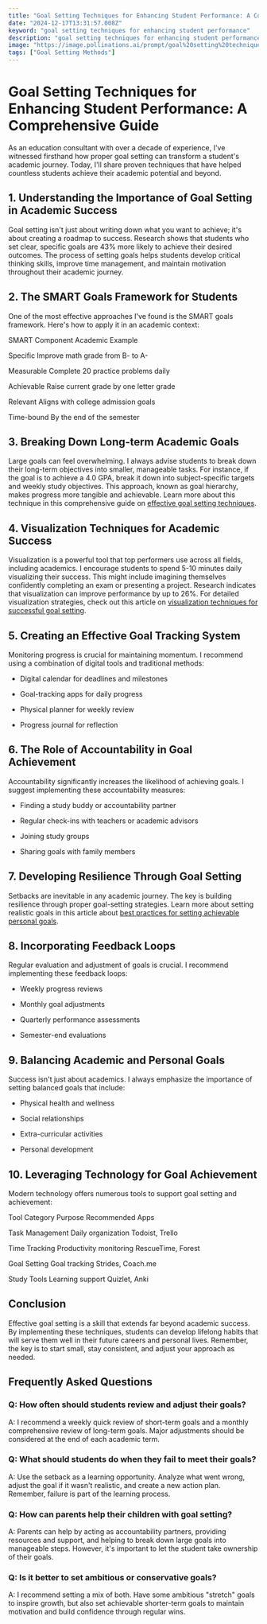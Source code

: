 ```yaml
---
title: "Goal Setting Techniques for Enhancing Student Performance: A Comprehensive Guide"
date: "2024-12-17T13:31:57.008Z"
keyword: "goal setting techniques for enhancing student performance"
description: "goal setting techniques for enhancing student performance"
image: "https://image.pollinations.ai/prompt/goal%20setting%20techniques%20for%20enhancing%20student%20performance%2C%20realistic%20photo%2C%20high%20quality%2C%204k?width=1024&height=1024&nologo=true"
tags: ["Goal Setting Methods"]
---
```



# Goal Setting Techniques for Enhancing Student Performance: A Comprehensive Guide


As an education consultant with over a decade of experience, I've witnessed firsthand how proper goal setting can transform a student's academic journey. Today, I'll share proven techniques that have helped countless students achieve their academic potential and beyond.



## 1. Understanding the Importance of Goal Setting in Academic Success


Goal setting isn't just about writing down what you want to achieve; it's about creating a roadmap to success. Research shows that students who set clear, specific goals are 43% more likely to achieve their desired outcomes. The process of setting goals helps students develop critical thinking skills, improve time management, and maintain motivation throughout their academic journey.



## 2. The SMART Goals Framework for Students


One of the most effective approaches I've found is the SMART goals framework. Here's how to apply it in an academic context:





SMART Component
Academic Example


Specific
Improve math grade from B- to A-


Measurable
Complete 20 practice problems daily


Achievable
Raise current grade by one letter grade


Relevant
Aligns with college admission goals


Time-bound
By the end of the semester





## 3. Breaking Down Long-term Academic Goals


Large goals can feel overwhelming. I always advise students to break down their long-term objectives into smaller, manageable tasks. For instance, if the goal is to achieve a 4.0 GPA, break it down into subject-specific targets and weekly study objectives. This approach, known as goal hierarchy, makes progress more tangible and achievable. Learn more about this technique in this comprehensive guide on [effective goal setting techniques](https://productivityprospect.com/blog/effective-goal-setting-techniques-for-personal-development/).



## 4. Visualization Techniques for Academic Success


Visualization is a powerful tool that top performers use across all fields, including academics. I encourage students to spend 5-10 minutes daily visualizing their success. This might include imagining themselves confidently completing an exam or presenting a project. Research indicates that visualization can improve performance by up to 26%. For detailed visualization strategies, check out this article on [visualization techniques for successful goal setting](https://productivityprospect.com/blog/visualization-techniques-for-successful-goal-setting/).



## 5. Creating an Effective Goal Tracking System


Monitoring progress is crucial for maintaining momentum. I recommend using a combination of digital tools and traditional methods:




- Digital calendar for deadlines and milestones

- Goal-tracking apps for daily progress

- Physical planner for weekly review

- Progress journal for reflection



## 6. The Role of Accountability in Goal Achievement


Accountability significantly increases the likelihood of achieving goals. I suggest implementing these accountability measures:




- Finding a study buddy or accountability partner

- Regular check-ins with teachers or academic advisors

- Joining study groups

- Sharing goals with family members



## 7. Developing Resilience Through Goal Setting


Setbacks are inevitable in any academic journey. The key is building resilience through proper goal-setting strategies. Learn more about setting realistic goals in this article about [best practices for setting achievable personal goals](https://productivityprospect.com/blog/best-practices-for-setting-achievable-personal-goals/).



## 8. Incorporating Feedback Loops


Regular evaluation and adjustment of goals is crucial. I recommend implementing these feedback loops:




- Weekly progress reviews

- Monthly goal adjustments

- Quarterly performance assessments

- Semester-end evaluations



## 9. Balancing Academic and Personal Goals


Success isn't just about academics. I always emphasize the importance of setting balanced goals that include:




- Physical health and wellness

- Social relationships

- Extra-curricular activities

- Personal development



## 10. Leveraging Technology for Goal Achievement


Modern technology offers numerous tools to support goal setting and achievement:





Tool Category
Purpose
Recommended Apps


Task Management
Daily organization
Todoist, Trello


Time Tracking
Productivity monitoring
RescueTime, Forest


Goal Setting
Goal tracking
Strides, Coach.me


Study Tools
Learning support
Quizlet, Anki





## Conclusion


Effective goal setting is a skill that extends far beyond academic success. By implementing these techniques, students can develop lifelong habits that will serve them well in their future careers and personal lives. Remember, the key is to start small, stay consistent, and adjust your approach as needed.



## Frequently Asked Questions


### Q: How often should students review and adjust their goals?

A: I recommend a weekly quick review of short-term goals and a monthly comprehensive review of long-term goals. Major adjustments should be considered at the end of each academic term.



### Q: What should students do when they fail to meet their goals?

A: Use the setback as a learning opportunity. Analyze what went wrong, adjust the goal if it wasn't realistic, and create a new action plan. Remember, failure is part of the learning process.



### Q: How can parents help their children with goal setting?

A: Parents can help by acting as accountability partners, providing resources and support, and helping to break down large goals into manageable steps. However, it's important to let the student take ownership of their goals.



### Q: Is it better to set ambitious or conservative goals?

A: I recommend setting a mix of both. Have some ambitious "stretch" goals to inspire growth, but also set achievable shorter-term goals to maintain motivation and build confidence through regular wins.



